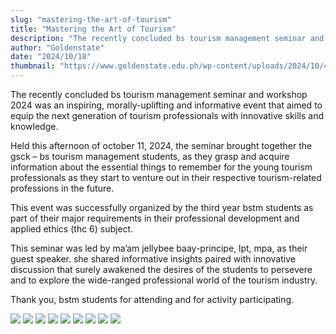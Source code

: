```yaml
---
slug: "mastering-the-art-of-tourism"
title: "Mastering the Art of Tourism"
description: "The recently concluded bs tourism management seminar and workshop 2024 was an inspiring, morally-uplifting and..."
author: "Goldenstate"
date: "2024/10/18"
thumbnail: "https://www.goldenstate.edu.ph/wp-content/uploads/2024/10/461989448_859275002981052_1316858045970015222_n.jpg"
---
```


The recently concluded bs tourism management seminar and workshop 2024 was an inspiring, morally-uplifting and informative event that aimed to equip the next generation of tourism professionals with innovative skills and knowledge.

Held this afternoon of october 11, 2024, the seminar brought together the gsck – bs tourism management students, as they grasp and acquire information about the essential things to remember for the young tourism professionals as they start to venture out in their respective tourism-related professions in the future.

This event was successfully organized by the third year bstm students as part of their major requirements in their professional development and applied ethics (thc 6) subject.

This seminar was led by ma’am jellybee baay-principe, lpt, mpa, as their guest speaker. she shared informative insights paired with innovative discussion that surely awakened the desires of the students to persevere and to explore the wide-ranged professional world of the tourism industry.

Thank you, bstm students for attending and for activity participating.

![](https://www.goldenstate.edu.ph/wp-content/uploads/2024/10/461989448_859275002981052_1316858045970015222_n.jpg)
![](https://www.goldenstate.edu.ph/wp-content/uploads/2024/10/462285646_859275586314327_7937899329130040866_n.jpg)
![](https://www.goldenstate.edu.ph/wp-content/uploads/2024/10/462364468_859275896314296_6679504457005044880_n.jpg)
![](https://www.goldenstate.edu.ph/wp-content/uploads/2024/10/462364511_859275849647634_1426127718743194129_n.jpg)
![](https://www.goldenstate.edu.ph/wp-content/uploads/2024/10/462365253_859275639647655_3545982604070603183_n.jpg)
![](https://www.goldenstate.edu.ph/wp-content/uploads/2024/10/462680625_859275712980981_4224806669015667189_n.jpg)
![](https://www.goldenstate.edu.ph/wp-content/uploads/2024/10/462742240_859275772980975_4442622630201065686_n.jpg)
![](https://www.goldenstate.edu.ph/wp-content/uploads/2024/10/462747939_859274346314451_5432129405113350298_n.jpg)
![](https://static.xx.fbcdn.net/images/emoji.php/v9/t6c/1/16/2764.png)